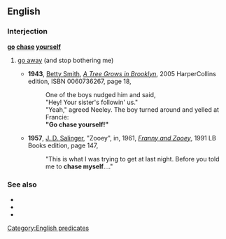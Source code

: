 ==English==

===Interjection===
'''[[go]] [[chase]] [[yourself]]'''
# {{lb|en|dated}} [[go away]] (and stop bothering me)
#* '''1943''', [[w:Betty Smith|Betty Smith]], [[w:A Tree Grows in Brooklyn (novel)|''A Tree Grows in Brooklyn'']], 2005 HarperCollins edition, ISBN 0060736267, page 18,
#*: One of the boys nudged him and said,<!--sic line break-->
#*: "Hey! Your sister's followin' us."
#*: "Yeah," agreed Neeley. The boy turned around and yelled at Francie:<!--sic line break-->
#*: '''"Go chase yourself!"'''
#* '''1957''', [[w:J. D. Salinger|J. D. Salinger]], "Zooey", in, 1961, ''[[w:Franny and Zooey|Franny and Zooey]]'', 1991 LB Books edition, page 147,
#*: "This is what I was trying to get at last night. Before you told me to '''chase myself'''...."

===See also===
* {{l|en|go climb a tree}}
* {{l|en|go fly a kite}}
* {{l|en|go jump in the lake}}

[[Category:English predicates]]